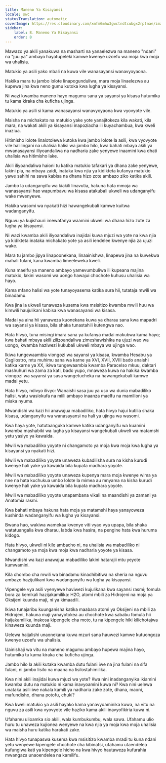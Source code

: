 ```yaml
---
title: Maneno Ya Kisayansi
locale: swc
statusTranslation: automatic
coverImage: https://res.cloudinary.com/xmfm6mhw3gwctndtcubgx2rptnae/image/upload/v1741354419/small_cover_la_gran_rebelion_28716e29d2.webp
sidebar:
    label: 8. Maneno Ya Kisayansi
    order: 8
---
```

Mawazo ya akili yanakuwa na masharti na yanaelezwa na maneno "ndani" na "juu ya" ambayo hayatupeleki kamwe kwenye uzoefu wa moja kwa moja wa uhalisia.

Matukio ya asili yako mbali na kuwa vile wanasayansi wanavyoyaona.

Hakika mara tu jambo lolote linapogunduliwa, mara moja linaelezwa au kupewa jina kwa neno gumu kutoka kwa lugha ya kisayansi.

Ni wazi kwamba maneno hayo magumu sana ya sayansi ya kisasa hutumika tu kama kiraka cha kuficha ujinga.

Matukio ya asili si kama wanasayansi wanavyoyaona kwa vyovyote vile.

Maisha na michakato na matukio yake yote yanajitokeza kila wakati, kila mara, na wakati akili ya kisayansi inapoziacha ili kuyachambua, kwa kweli inaziua.

Hitimisho lolote linalotolewa kutoka kwa jambo lolote la asili, kwa vyovyote vile halilingani na uhalisia halisi wa jambo hilo, kwa bahati mbaya akili ya mwanasayansi iliyoandaliwa na nadharia zake yenyewe inaamini kwa dhati uhalisia wa hitimisho lake.

Akili iliyoandaliwa haioni tu katika matukio tafakari ya dhana zake yenyewe, lakini pia, na mbaya zaidi, inataka kwa njia ya kidikteta kufanya matukio yawe sahihi na sawa kabisa na dhana hizo zote ambazo ziko katika akili.

Jambo la udanganyifu wa kiakili linavutia, hakuna hata mmoja wa wanasayansi hao wapumbavu wa kisasa atakubali ukweli wa udanganyifu wake mwenyewe.

Hakika wasomi wa nyakati hizi hawangekubali kamwe kuitwa wadanganyifu.

Nguvu ya kujishauri imewafanya waamini ukweli wa dhana hizo zote za lugha ya kisayansi.

Ni wazi kwamba akili iliyoandaliwa inajidai kuwa mjuzi wa yote na kwa njia ya kidikteta inataka michakato yote ya asili iendelee kwenye njia za ujuzi wake.

Mara tu jambo jipya linapoonekana, linaainishwa, linapewa jina na kuwekwa mahali fulani, kana kwamba limeeleweka kweli.

Kuna maelfu ya maneno ambayo yamevumbuliwa ili kupeana majina matukio, lakini wasomi wa uongo hawajui chochote kuhusu uhalisia wa hayo.

Kama mfano halisi wa yote tunayoyasema katika sura hii, tutataja mwili wa binadamu.

Kwa jina la ukweli tunaweza kusema kwa msisitizo kwamba mwili huu wa kimwili haujulikani kabisa kwa wanasayansi wa kisasa.

Madai ya aina hii yanaweza kuonekana kuwa ya dharau sana kwa mapadri wa sayansi ya kisasa, bila shaka tunastahili kutengwa nao.

Hata hivyo, tuna misingi imara sana ya kufanya madai makubwa kama hayo; kwa bahati mbaya akili zilizoandaliwa zimeshawishika na ujuzi wao wa uongo, kwamba haziwezi kukubali ukweli mbaya wa ujinga wao.

Ikiwa tungewaambia viongozi wa sayansi ya kisasa, kwamba Hesabu ya Cagliostro, mtu muhimu sana wa karne ya XVI, XVII, XVIII bado anaishi katika karne ya XX, ikiwa tungewaambia kwamba Paracelso mkuu, daktari mashuhuri wa zama za kati, bado yupo, mnaweza kuwa na hakika kwamba viongozi wa sayansi ya sasa wangetucheka na hawangekubali kamwe madai yetu.

Hata hivyo, ndivyo ilivyo: Wanaishi sasa juu ya uso wa dunia mabadiliko halisi, watu wasiokufa na miili ambayo inaanza maelfu na mamilioni ya miaka nyuma.

Mwandishi wa kazi hii anawajua mabadiliko, hata hivyo hajui kutilia shaka kisasa, udanganyifu wa wanasayansi na hali ya ujinga wa wasomi.

Kwa haya yote, hatutaanguka kamwe katika udanganyifu wa kuamini kwamba mashabiki wa lugha ya kisayansi wangekubali ukweli wa matamshi yetu yasiyo ya kawaida.

Mwili wa mabadiliko yoyote ni changamoto ya moja kwa moja kwa lugha ya kisayansi ya nyakati hizi.

Mwili wa mabadiliko yoyote unaweza kubadilisha sura na kisha kurudi kwenye hali yake ya kawaida bila kupata madhara yoyote.

Mwili wa mabadiliko yoyote unaweza kupenya mara moja kwenye wima ya nne na hata kuchukua umbo lolote la mimea au mnyama na kisha kurudi kwenye hali yake ya kawaida bila kupata madhara yoyote.

Mwili wa mabadiliko yoyote unapambana vikali na maandishi ya zamani ya Anatomia rasmi.

Kwa bahati mbaya hakuna hata moja ya matamshi haya yanayoweza kushinda wadanganyifu wa lugha ya kisayansi.

Bwana hao, wakiwa wamekaa kwenye viti vyao vya upapa, bila shaka watatuangalia kwa dharau, labda kwa hasira, na pengine hata kwa huruma kidogo.

Hata hivyo, ukweli ni kile ambacho ni, na uhalisia wa mabadiliko ni changamoto ya moja kwa moja kwa nadharia yoyote ya kisasa.

Mwandishi wa kazi anawajua mabadiliko lakini hatarajii mtu yeyote kumwamini.

Kila chombo cha mwili wa binadamu kinadhibitiwa na sheria na nguvu ambazo hazijulikani kwa wadanganyifu wa lugha ya kisayansi.

Vipengele vya asili vyenyewe haviwezi kujulikana kwa sayansi rasmi; fomula bora za kemikali hazijakamilika: H2O, atomi mbili za Hidrojeni na moja ya Oksijeni kuunda maji, ni ya kimaadili.

Ikiwa tunajaribu kuunganisha katika maabara atomi ya Oksijeni na mbili za Hidrojeni, hakuna maji yanayotokea au chochote kwa sababu fomula hii haijakamilika, inakosa kipengele cha moto, tu na kipengele hiki kilichotajwa kinaweza kuunda maji.

Uelewa haijalishi unaonekana kuwa mzuri sana hauwezi kamwe kutuongoza kwenye uzoefu wa uhalisia.

Uainishaji wa vitu na maneno magumu ambayo hupewa majina hayo, hutumika tu kama kiraka cha kuficha ujinga.

Jambo hilo la akili kutaka kwamba dutu fulani iwe na jina fulani na sifa fulani, ni jambo lisilo na maana na lisilostahimilika.

Kwa nini akili inajidai kuwa mjuzi wa yote? Kwa nini inadanganyika ikiamini kwamba dutu na matukio ni kama inavyoamini kuwa ni? Kwa nini uelewa unataka asili iwe nakala kamili ya nadharia zake zote, dhana, maoni, mafundisho, dhana potofu, chuki?

Kwa kweli matukio ya asili hayako kama yanavyoaminika kuwa, na vitu na nguvu za asili kwa vyovyote vile haziko kama akili inavyofikiria kuwa ni.

Ufahamu ulioamka sio akili, wala kumbukumbu, wala sawa. Ufahamu ulio huru tu unaweza kujionea wenyewe na kwa njia ya moja kwa moja uhalisia wa maisha huru katika harakati zake.

Hata hivyo tunapaswa kusema kwa msisitizo kwamba mradi tu kuna ndani yetu wenyewe kipengele chochote cha kibinafsi, ufahamu utaendelea kufungiwa kati ya kipengele hicho na kwa hivyo hautaweza kufurahia mwangaza unaoendelea na kamilifu.

